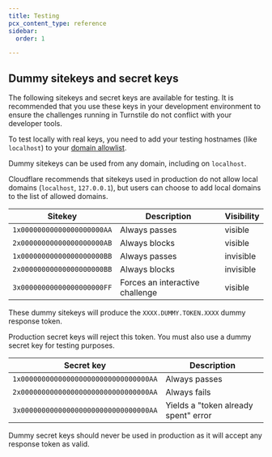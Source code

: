 ```yaml
---
title: Testing
pcx_content_type: reference
sidebar:
  order: 1

---
```



## Dummy sitekeys and secret keys

The following <GlossaryTooltip term="sitekey">sitekeys</GlossaryTooltip> and <GlossaryTooltip term="secret key">secret keys</GlossaryTooltip> are available for testing. It is recommended that you use these keys in your development environment to ensure the challenges running in Turnstile do not conflict with your developer tools.

To test locally with real keys, you need to add your testing hostnames (like `localhost`) to your [domain allowlist](/turnstile/concepts/hostname-management/).

Dummy sitekeys can be used from any domain, including on `localhost`.

Cloudflare recommends that sitekeys used in production do not allow local domains (`localhost`, `127.0.0.1`), but users can choose to add local domains to the list of allowed domains.

| Sitekey                    | Description                     | Visibility |
| -------------------------- | ------------------------------- | ---------- |
| `1x00000000000000000000AA` | Always passes                   | visible    |
| `2x00000000000000000000AB` | Always blocks                   | visible    |
| `1x00000000000000000000BB` | Always passes                   | invisible  |
| `2x00000000000000000000BB` | Always blocks                   | invisible  |
| `3x00000000000000000000FF` | Forces an interactive challenge | visible    |

These dummy sitekeys will produce the `XXXX.DUMMY.TOKEN.XXXX` dummy response token.

Production secret keys will reject this token. You must also use a dummy secret key for testing purposes.

| Secret key                            | Description                          |
| ------------------------------------- | ------------------------------------ |
| `1x0000000000000000000000000000000AA` | Always passes                        |
| `2x0000000000000000000000000000000AA` | Always fails                         |
| `3x0000000000000000000000000000000AA` | Yields a "token already spent" error |

Dummy secret keys should never be used in production as it will accept any response token as valid.

